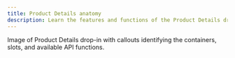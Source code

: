 ```yaml
---
title: Product Details anatomy
description: Learn the features and functions of the Product Details drop-in.
---
```


Image of Product Details drop-in with callouts identifying the containers, slots, and available API functions.
